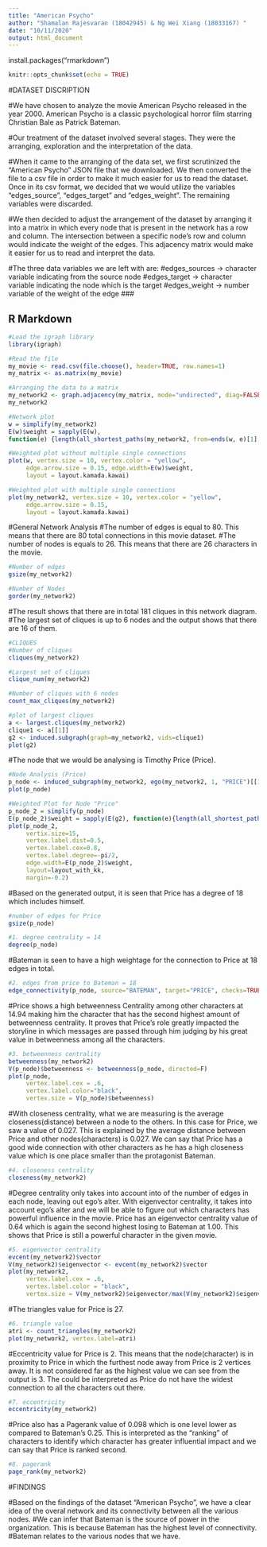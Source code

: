 ---
title: "American Psycho"
author: "Shamalan Rajesvaran (18042945) & Ng Wei Xiang (18033167) "
date: "10/11/2020"
output: html_document
---
install.packages("rmarkdown")
```{r}
knitr::opts_chunk$set(echo = TRUE)
```

#DATASET DISCRIPTION

#We have chosen to analyze the movie American Psycho released in the year 2000. American Psycho is a classic psychological horror film starring Christian Bale as Patrick Bateman. 

#Our treatment of the dataset involved several stages. They were the arranging, exploration and the interpretation of the data.

#When it came to the arranging of the data set, we first scrutinized the “American Psycho” JSON file that we downloaded. We then converted the file to a csv file in order to make it much easier for us to read the dataset. Once in its csv format, we decided that we would utilize the variables “edges_source”, “edges_target” and “edges_weight”. The remaining variables were discarded.

#We then decided to adjust the arrangement of the dataset by arranging it into a matrix in which every node that is present in the network has a row and column. The intersection between a specific node’s row and column would indicate the weight of the edges. This adjacency matrix would make it easier for us to read and interpret the data.

#The three data variables we are left with are:
#edges_sources -> character variable indicating from the source node
#edges_target -> character variable indicating the node which is the target
#edges_weight -> number variable of the weight of the edge
###




## R Markdown

```{r}
#Load the igraph library
library(igraph)
```

```{r}
#Read the file
my_movie <- read.csv(file.choose(), header=TRUE, row.names=1)
my_matrix <- as.matrix(my_movie)
```

```{r}
#Arranging the data to a matrix
my_network2 <- graph.adjacency(my_matrix, mode="undirected", diag=FALSE)
my_network2
```
```{r}
#Network plot
w = simplify(my_network2)
E(w)$weight = sapply(E(w),
function(e) {length(all_shortest_paths(my_network2, from=ends(w, e)[1], to=ends(w, e)[2])$res) } )
```

```{r}
#Weighted plot without multiple single connections
plot(w, vertex.size = 10, vertex.color = "yellow", 
     edge.arrow.size = 0.15, edge.width=E(w)$weight,
     layout = layout.kamada.kawai)
```
```{r}
#Weighted plot with multiple single connections
plot(my_network2, vertex.size = 10, vertex.color = "yellow", 
     edge.arrow.size = 0.15,
     layout = layout.kamada.kawai)
```

#General Network Analysis
#The number of edges is equal to 80. This means that there are 80 total connections in this movie dataset.
#The number of nodes is equals to 26. This means that there are 26 characters in the movie.
```{r}
#Number of edges
gsize(my_network2)

#Number of Nodes
gorder(my_network2)
```

#The result shows that there are in total 181 cliques in this network diagram.
#The largest set of cliques is up to 6 nodes and the output shows that there are 16 of them.

```{r}
#CLIQUES
#Number of cliques
cliques(my_network2)

#Largest set of cliques
clique_num(my_network2)

#Number of cliques with 6 nodes
count_max_cliques(my_network2)

#plot of largest cliques
a <- largest.cliques(my_network2)
clique1 <- a[[1]]
g2 <- induced.subgraph(graph=my_network2, vids=clique1)
plot(g2)
```
#The node that we would be analysing is Timothy Price (Price).


```{r}
#Node Analysis (Price)
p_node <- induced_subgraph(my_network2, ego(my_network2, 1, "PRICE")[[1]]) #neighbouring nodes of Price
plot(p_node)
```

```{r}
#Weighted Plot for Node "Price"
p_node_2 = simplify(p_node)
E(p_node_2)$weight = sapply(E(g2), function(e){length(all_shortest_paths(p_node, from=ends(p_node_2, e)[1], to=ends(p_node_2, e)[2])$res)})
plot(p_node_2, 
     vertix.size=15,
     vertex.label.dist=0.5,
     vertex.label.cex=0.8,
     vertex.label.degree=-pi/2,
     edge.width=E(p_node_2)$weight,
     layout=layout_with_kk,
     margin=-0.2)
```

#Based on the generated output, it is seen that Price has a degree of 18 which includes himself.

```{r}
#number of edges for Price
gsize(p_node) 

#1. degree centrality = 14 
degree(p_node)
```
#Bateman is seen to have a high weightage for the connection to Price at 18 edges in total.

```{r}
#2. edges from price to Bateman = 18
edge_connectivity(p_node, source="BATEMAN", target="PRICE", checks=TRUE) 
```
#Price shows a high betweenness Centrality among other characters at 14.94 making him the character that has the second highest amount of betweenness centrality. It proves that Price’s role greatly impacted the storyline in which messages are passed through him judging by his great value in betweenness among all the characters. 


```{r}
#3. betweenness centrality
betweenness(my_network2)
V(p_node)$betweenness <- betweenness(p_node, directed=F)
plot(p_node,
     vertex.label.cex = .6,
     vertex.label.color="black", 
     vertex.size = V(p_node)$betweenness)
```

#With closeness centrality, what we are measuring is the average closeness(distance) between a node to the others. In this case for Price, we saw a value of 0.027. This is explained by the average distance between Price and other nodes(characters) is 0.027. We can say that Price has a good wide connection with other characters as he has a high closeness value which is one place smaller than the protagonist Bateman. 

```{r}
#4. closeness centrality
closeness(my_network2)
```

#Degree centrality only takes into account into of the number of edges in each node, leaving out ego’s alter. With eigenvector centrality, it takes into account ego’s alter and we will be able to figure out which characters has powerful influence in the movie. Price has an eigenvector centrality value of 0.64 which is again the second highest losing to Bateman at 1.00. This shows that Price is still a powerful character in the given movie.

```{r}
#5. eigenvector centrality
evcent(my_network2)$vector
V(my_network2)$eigenvector <- evcent(my_network2)$vector
plot(my_network2,
     vertex.label.cex = .6, 
     vertex.label.color = "black", 
     vertex.size = V(my_network2)$eigenvector/max(V(my_network2)$eigenvector) * 20)
```
#The triangles value for Price is 27. 

```{r}
#6. triangle value
atri <- count_triangles(my_network2)
plot(my_network2, vertex.label=atri)
```

#Eccentricity value for Price is 2. This means that the node(character) is in proximity to Price in which the furthest node away from Price is 2 vertices away. It is not considered far as the highest value we can see from the output is 3. The could be interpreted as Price do not have the widest connection to all the characters out there. 

```{r}
#7. eccentricity
eccentricity(my_network2)
```

#Price also has a Pagerank value of 0.098 which is one level lower as compared to Bateman’s 0.25. This is interpreted as the “ranking” of characters to identify which character has greater influential impact and we can say that Price is ranked second. 


```{r}
#8. pagerank
page_rank(my_network2)
```

#FINDINGS

#Based on the findings of the dataset "American Psycho", we have a clear idea of the overal network and its connectivity between all the various nodes. 
#We can infer that Bateman is the source of power in the organization. This is because Bateman has the highest level of connectivity.
#Bateman relates to the various nodes that we have.


